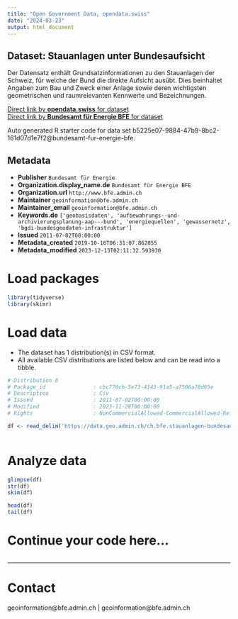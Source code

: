 ```yaml
---
title: "Open Government Data, opendata.swiss"
date: "2024-03-23"
output: html_document
---
```


## Dataset: Stauanlagen unter Bundesaufsicht

Der Datensatz enthält Grundsatzinformationen zu den Stauanlagen der Schweiz, für welche der Bund die direkte Aufsicht ausübt. Dies beinhaltet Angaben zum Bau und Zweck einer Anlage sowie deren wichtigsten geometrischen und raumrelevanten Kennwerte und Bezeichnungen.

[Direct link by **opendata.swiss** for dataset](https://opendata.swiss/de/dataset/stauanlagen-unter-bundesaufsicht)<br>
[Direct link by **Bundesamt für Energie BFE** for dataset](https://www.bfe.admin.ch/stauanlagen)

Auto generated R starter code for data set b5225e07-9884-47b9-8bc2-161d07d1e7f2@bundesamt-fur-energie-bfe.

## Metadata

- **Publisher** `Bundesamt für Energie`
- **Organization.display_name.de** `Bundesamt für Energie BFE`
- **Organization.url** `http://www.bfe.admin.ch`
- **Maintainer** `geoinformation@bfe.admin.ch`
- **Maintainer_email** `geoinformation@bfe.admin.ch`
- **Keywords.de** `['geobasisdaten', 'aufbewahrungs--und-archivierungsplanung-aap---bund', 'energiequellen', 'gewassernetz', 'bgdi-bundesgeodaten-infrastruktur']`
- **Issued** `2011-07-02T00:00:00`
- **Metadata_created** `2019-10-16T06:31:07.862855`
- **Metadata_modified** `2023-12-13T02:11:32.593930`


# Load packages

```r

library(tidyverse)
library(skimr)

```

# Load data

-   The dataset has 1 distribution(s) in CSV format.
-   All available CSV distributions are listed below and can be read into a tibble.

```r

# Distribution 0
# Package_id               : cbc776cb-5e73-4143-91a5-a7506a78d65e
# Description              : Csv
# Issued                   : 2011-07-02T00:00:00
# Modified                 : 2023-11-28T00:00:00
# Rights                   : NonCommercialAllowed-CommercialAllowed-ReferenceRequired

df <- read_delim('https://data.geo.admin.ch/ch.bfe.stauanlagen-bundesaufsicht/stauanlagen-bundesaufsicht/stauanlagen-bundesaufsicht_2056.csv.zip')



```

# Analyze data

```r

glimpse(df)
str(df)
skim(df)

head(df)
tail(df)

```

# Continue your code here...

```r

```

------------------------------------------------------------------------

# Contact

geoinformation@bfe.admin.ch | geoinformation@bfe.admin.ch
